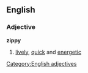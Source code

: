 ==English==
===Adjective===
'''zippy'''
#[[lively]], [[quick]] and [[energetic]]
[[Category:English adjectives]]